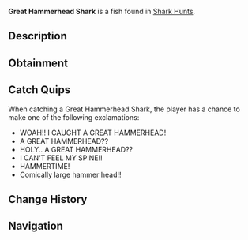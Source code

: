{{FishInfobox
|image          = Great Hammerhead Shark.png
|rarity         = Mythical
|sea            = First Sea
|location       = [[Ocean]]
|sublocation    = Shark Hunt
|sources        = Fishing Rod
|radar_location = 
|prog_speed     = -35
|xp             = 860
|weather        = Windy
|time           = Day
|season         = Spring
|bait           = Fish Head
|base_weight    = 500
|base_value     = 5500
|weight_range   = 270
|base_chance    = 2
|base_resil     = 20
}}
'''Great Hammerhead Shark''' is a {{Rarity|Mythical}} fish found in [[Shark Hunt]]s.

== Description ==
{{Description|The Great Hammerhead Shark is a large, powerful predator known for its distinct hammer-shaped head. Its unique head shape improves its ability to track prey, making it a formidable hunter in the ocean, and a prominent catch among anglers.|Bestiary Entry}}

== Obtainment ==
{{Description|Only rarely spotted in the oceans during a Shark Hunt. Only awake during the day.|Bestiary Hint}}
{{Fish Availability|
Shark Hunt/Great Hammerhead Shark
|top_rods      = 
Leviathan's Fang Rod\35395.53\364187.28;
Ethereal Prism Rod\29349.84\231321.39;
Seraphic Rod\27794\235697.33;
Free Spirit Rod\27157.87\350027.18;
No-Life Rod\27063.34\242148.32;
Resourceful Rod\22765.46\205876.19;
Destiny Rod\23902.63\205090.25;
Heaven's Rod\21731.61\195089.72;
Trident Rod\26822.33\337503.68;
Rod Of The Depths\22650.93\205877.18;
Rod Of The Forgotten Fang\25685.12\216379.93;
Rod Of The Zenith\24028.01\196721.92;
Challenger's Rod\24543.53\219355.17;
Rod Of The Exalted One\22872.38\210624.55;
Zeus Rod\21625.09\204330.91;
Verdant Shear Rod\20988.91\195020.56;
Blazebringer Rod\20630.83\206927.49;
Depthseeker Rod\19462.08\186334.04;
Avalanche Rod\17387.49\166005.93;
Volcanic Rod\16867.27\184077.59;
Steady Rod\5413.57\53986.4
|recommended   = Ethereal Prism Rod
}}

== Catch Quips ==
When catching a Great Hammerhead Shark, the player has a chance to make one of the following exclamations:
* WOAH!! I CAUGHT A GREAT HAMMERHEAD!
* A GREAT HAMMERHEAD??
* HOLY.. A GREAT HAMMERHEAD??
* I CAN'T FEEL MY SPINE!!
* HAMMERTIME!
* Comically large hammer head!!

== Change History ==
{{Change History|{{subst:Current Version}}}}

== Navigation ==
{{Fish Navbox|Ocean}}